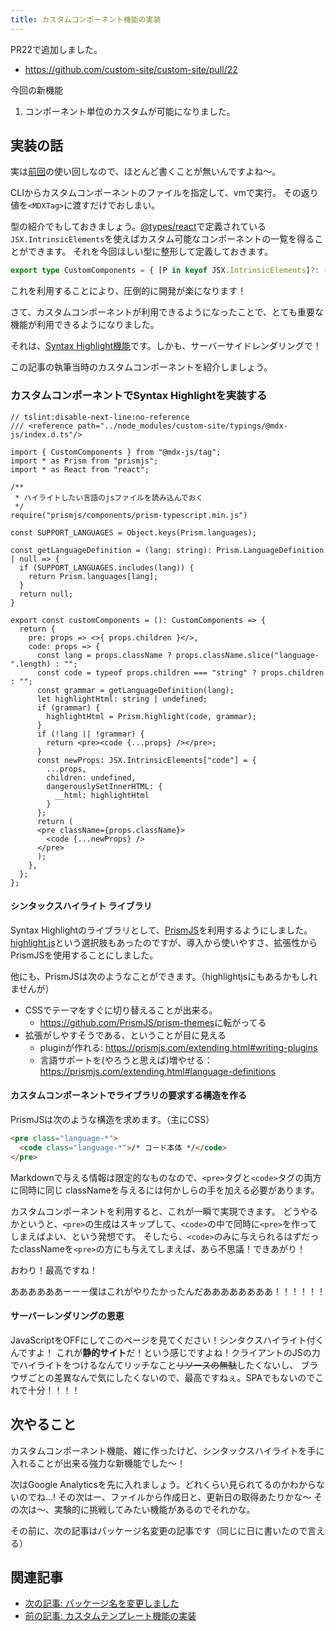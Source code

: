```yaml
---
title: カスタムコンポーネント機能の実装
---
```


PR22で追加しました。

* https://github.com/custom-site/custom-site/pull/22

今回の新機能

1. コンポーネント単位のカスタムが可能になりました。

## 実装の話

実は[前回](./custom-template-system)の使い回しなので、ほとんど書くことが無いんですよね〜。

CLIからカスタムコンポーネントのファイルを指定して、vmで実行。
その返り値を`<MDXTag>`に渡すだけでおしまい。

型の紹介でもしておきましょう。[@types/react](https://github.com/DefinitelyTyped/DefinitelyTyped/blob/master/types/react/index.d.ts#L2678-L2853)で定義されている
`JSX.IntrinsicElements`を使えばカスタム可能なコンポーネントの一覧を得ることができます。
それを今回ほしい型に整形して定義しておきます。

```ts
export type CustomComponents = { [P in keyof JSX.IntrinsicElements]?: (props: JSX.IntrinsicElements[P]) => React.ReactNode };
```

これを利用することにより、圧倒的に開発が楽になります！

さて、カスタムコンポーネントが利用できるようになったことで、とても重要な機能が利用できるようになりました。

それは、<u>Syntax Highlight機能</u>です。しかも、サーバーサイドレンダリングで！

この記事の執筆当時のカスタムコンポーネントを紹介しましょう。

### カスタムコンポーネントでSyntax Highlightを実装する

```tsx
// tslint:disable-next-line:no-reference
/// <reference path="../node_modules/custom-site/typings/@mdx-js/index.d.ts"/>

import { CustomComponents } from "@mdx-js/tag";
import * as Prism from "prismjs";
import * as React from "react";

/**
 * ハイライトしたい言語のjsファイルを読み込んでおく
 */
require("prismjs/components/prism-typescript.min.js")

const SUPPORT_LANGUAGES = Object.keys(Prism.languages);

const getLanguageDefinition = (lang: string): Prism.LanguageDefinition | null => {
  if (SUPPORT_LANGUAGES.includes(lang)) {
    return Prism.languages[lang];
  }
  return null;
}

export const customComponents = (): CustomComponents => {
  return {
    pre: props => <>{ props.children }</>,
    code: props => {
      const lang = props.className ? props.className.slice("language-".length) : "";
      const code = typeof props.children === "string" ? props.children : "";
      const grammar = getLanguageDefinition(lang);
      let highlightHtml: string | undefined;
      if (grammar) {
        highlightHtml = Prism.highlight(code, grammar);
      }
      if (!lang || !grammar) {
        return <pre><code {...props} /></pre>;
      }
      const newProps: JSX.IntrinsicElements["code"] = {
        ...props,
        children: undefined,
        dangerouslySetInnerHTML: {
          __html: highlightHtml
        }
      };
      return (
      <pre className={props.className}>
        <code {...newProps} />
      </pre>
      );
    },
  };
};
```

#### シンタックスハイライト ライブラリ

Syntax Highlightのライブラリとして、[PrismJS](https://github.com/PrismJS/prism)を利用するようにしました。
[highlight.js](https://github.com/highlightjs/highlight.js)という選択肢もあったのですが、導入から使いやすさ、拡張性からPrismJSを使用することにしました。

他にも、PrismJSは次のようなことができます。（highlightjsにもあるかもしれませんが）

* CSSでテーマをすぐに切り替えることが出来る。
    * <https://github.com/PrismJS/prism-themes>に転がってる
* 拡張がしやすそうである、ということが目に見える
    * pluginが作れる: <https://prismjs.com/extending.html#writing-plugins>
    * 言語サポートを(やろうと思えば)増やせる：<https://prismjs.com/extending.html#language-definitions>

#### カスタムコンポーネントでライブラリの要求する構造を作る

PrismJSは次のような構造を求めます。（主にCSS）

```html
<pre class="language-*">
  <code class="language-*">/* コード本体 */</code>
</pre>
```

Markdownで与える情報は限定的なものなので、`<pre>`タグと`<code>`タグの両方に同時に同じ
classNameを与えるには何かしらの手を加える必要があります。

カスタムコンポーネントを利用すると、これが一瞬で実現できます。
どうやるかというと、`<pre>`の生成はスキップして、`<code>`の中で同時に`<pre>`を作ってしまえばよい、という発想です。
そしたら、`<code>`のみに与えられるはずだったclassNameを`<pre>`の方にも与えてしまえば、あら不思議！できあがり！

おわり！最高ですね！

ああああああーーー僕はこれがやりたかったんだああああああああ！！！！！！

#### サーバーレンダリングの恩恵

JavaScriptをOFFにしてこのページを見てください！シンタクスハイライト付くんですよ！
これが**静的サイト**だ！という感じですよね！クライアントのJSの力でハイライトをつけるなんてリッチなこと~~リソースの無駄~~したくないし、
ブラウザごとの差異なんで気にしたくないので、最高ですねぇ。SPAでもないのでこれで十分！！！！

## 次やること

カスタムコンポーネント機能、雑に作ったけど、シンタックスハイライトを手に入れることが出来る強力な新機能でした〜！

次はGoogle Analyticsを先に入れましょう。どれくらい見られてるのかわからないのでね...!
その次はー、ファイルから作成日と、更新日の取得あたりかな〜
その次は〜、実験的に挑戦してみたい機能があるのでそれかな。

その前に、次の記事はパッケージ名変更の記事です（同じに日に書いたので言える）

## 関連記事

* [次の記事: パッケージ名を変更しました](./change-package-name-to-custom-site)
* [前の記事: カスタムテンプレート機能の実装](./custom-template-system)
